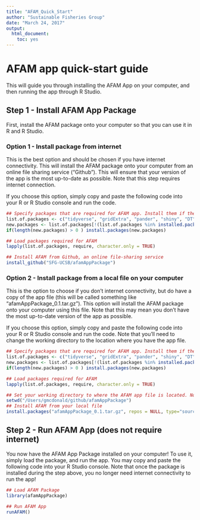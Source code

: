 ```yaml
---
title: "AFAM_Quick_Start"
author: "Sustainable Fisheries Group"
date: "March 24, 2017"
output: 
  html_document: 
    toc: yes
---
```


# AFAM app quick-start guide

This will guide you through installing the AFAM App on your computer, and then running the app through R Studio.

## Step 1 - Install AFAM App Package

First, install the AFAM package onto your computer so that you can use it in R and R Studio.

### Option 1 - Install package from internet

This is the best option and should be chosen if you have internet connectivity. This will install the AFAM package onto your computer from an online file sharing service ("Github"). This will ensure that your version of the app is the most up-to-date as possible. Note that this step requires internet connection.

If you choose this option, simply copy and paste the following code into your R or R Studio console and run the code.

```r
## Specify packages that are required for AFAM app. Install them if they're not installed already
list.of.packages <- c("tidyverse", "gridExtra", "pander", "shiny", "DT","devtools")
new.packages <- list.of.packages[!(list.of.packages %in% installed.packages()[,"Package"])]
if(length(new.packages) > 0 ) install.packages(new.packages)

## Load packages required for AFAM
lapply(list.of.packages, require, character.only = TRUE)

## Install AFAM from Github, an online file-sharing service
install_github("SFG-UCSB/afamAppPackage")
```

### Option 2 - Install package from a local file on your computer

This is the option to choose if you don't internet connectivity, but do have a copy of the app file (this will be called something like "afamAppPackage_0.1.tar.gz"). This option will install the AFAM package onto your computer using this file. Note that this may mean you don't have the most up-to-date version of the app as possible.

If you choose this option, simply copy and paste the following code into your R or R Studio console and run the code. Note that you'll need to change the working directory to the location where you have the app file.

```r
## Specify packages that are required for AFAM app. Install them if they're not installed already
list.of.packages <- c("tidyverse", "gridExtra", "pander", "shiny", "DT","devtools")
new.packages <- list.of.packages[!(list.of.packages %in% installed.packages()[,"Package"])]
if(length(new.packages) > 0 ) install.packages(new.packages)

## Load packages required for AFAM
lapply(list.of.packages, require, character.only = TRUE)

## Set your working directory to where the AFAM app file is located. Note that you'll need to change this to match the actual directory on your computer
setwd("/Users/gmcdonald/github/afamAppPackage")
## Install AFAM from your local file
install.packages("afamAppPackage_0.1.tar.gz", repos = NULL, type="source")
```

## Step 2 - Run AFAM App (does not require internet)

You now have the AFAM App Package installed on your computer! To use it, simply load the package, and run the app. You may copy and paste the following code into your R Studio console. Note that once the package is installed during the step above, you no longer need internet connectivity to run the app!

```r
## Load AFAM Package
library(afamAppPackage)

## Run AFAM App
runAFAM()
```